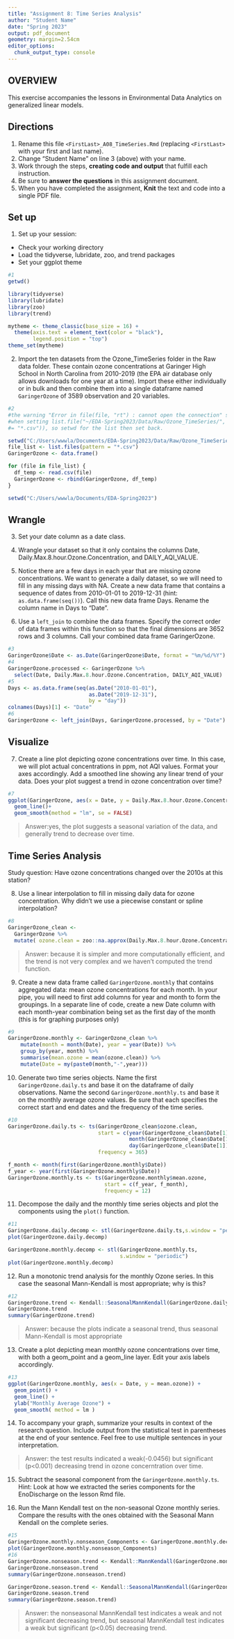 ```yaml
---
title: "Assignment 8: Time Series Analysis"
author: "Student Name"
date: "Spring 2023"
output: pdf_document
geometry: margin=2.54cm
editor_options: 
  chunk_output_type: console
---
```


## OVERVIEW

This exercise accompanies the lessons in Environmental Data Analytics on generalized linear models. 

## Directions
1. Rename this file `<FirstLast>_A08_TimeSeries.Rmd` (replacing `<FirstLast>` with your first and last name).
2. Change "Student Name" on line 3 (above) with your name.
3. Work through the steps, **creating code and output** that fulfill each instruction.
4. Be sure to **answer the questions** in this assignment document.
5. When you have completed the assignment, **Knit** the text and code into a single PDF file.

## Set up 
1. Set up your session:

* Check your working directory
* Load the tidyverse, lubridate, zoo, and trend packages
* Set your ggplot theme

```r
#1
getwd()

library(tidyverse)
library(lubridate)
library(zoo)
library(trend)

mytheme <- theme_classic(base_size = 16) +
  theme(axis.text = element_text(color = "black"), 
        legend.position = "top")
theme_set(mytheme)
```


2. Import the ten datasets from the Ozone_TimeSeries folder in the Raw data folder. These contain ozone concentrations at Garinger High School in North Carolina from 2010-2019 (the EPA air database only allows downloads for one year at a time). Import these either individually or in bulk and then combine them into a single dataframe named `GaringerOzone` of 3589 observation and 20 variables. 

```r
#2
#the warning "Error in file(file, "rt") : cannot open the connection" shows 
#when setting list.file("~/EDA-Spring2023/Data/Raw/Ozone_TimeSeries/", pattern 
#= "*.csv")), so setwd for the list then set back.

setwd("C:/Users/wwwla/Documents/EDA-Spring2023/Data/Raw/Ozone_TimeSeries/")
file_list <- list.files(pattern = "*.csv")
GaringerOzone <- data.frame()

for (file in file_list) {
  df_temp <- read.csv(file)
  GaringerOzone <- rbind(GaringerOzone, df_temp)
}

setwd("C:/Users/wwwla/Documents/EDA-Spring2023")
```

## Wrangle

3. Set your date column as a date class.

4. Wrangle your dataset so that it only contains the columns Date, Daily.Max.8.hour.Ozone.Concentration, and DAILY_AQI_VALUE. 

5. Notice there are a few days in each year that are missing ozone concentrations. We want to generate a daily dataset, so we will need to fill in any missing days with NA. Create a new data frame that contains a sequence of dates from 2010-01-01 to 2019-12-31 (hint: `as.data.frame(seq())`). Call this new data frame Days. Rename the column name in Days to "Date".

6. Use a `left_join` to combine the data frames. Specify the correct order of data frames within this function so that the final dimensions are 3652 rows and 3 columns. Call your combined data frame GaringerOzone. 

```r
#3
GaringerOzone$Date <- as.Date(GaringerOzone$Date, format = "%m/%d/%Y")
#4
GaringerOzone.processed <- GaringerOzone %>% 
  select(Date, Daily.Max.8.hour.Ozone.Concentration, DAILY_AQI_VALUE)
#5
Days <- as.data.frame(seq(as.Date("2010-01-01"), 
                          as.Date("2019-12-31"), 
                          by = "day"))
colnames(Days)[1] <- "Date"
#6
GaringerOzone <- left_join(Days, GaringerOzone.processed, by = "Date")
```

## Visualize

7. Create a line plot depicting ozone concentrations over time. In this case, we will plot actual concentrations in ppm, not AQI values. Format your axes accordingly. Add a smoothed line showing any linear trend of your data. Does your plot suggest a trend in ozone concentration over time?

```r
#7
ggplot(GaringerOzone, aes(x = Date, y = Daily.Max.8.hour.Ozone.Concentration)) +
  geom_line()+
  geom_smooth(method = "lm", se = FALSE)
```

>Answer:yes, the plot suggests a seasonal variation of the data, and generally trend to decrease over time.

## Time Series Analysis

Study question: Have ozone concentrations changed over the 2010s at this station? 

8. Use a linear interpolation to fill in missing daily data for ozone concentration. Why didn't we use a piecewise constant or spline interpolation?

```r
#8
GaringerOzone_clean <- 
  GaringerOzone %>% 
  mutate( ozone.clean = zoo::na.approx(Daily.Max.8.hour.Ozone.Concentration) )
```

> Answer: because it is simpler and more computationally efficient, and the trend is not very complex and we haven't computed the trend function.


9. Create a new data frame called `GaringerOzone.monthly` that contains aggregated data: mean ozone concentrations for each month. In your pipe, you will need to first add columns for year and month to form the groupings. In a separate line of code, create a new Date column with each month-year combination being set as the first day of the month (this is for graphing purposes only)

```r
#9
GaringerOzone.monthly <- GaringerOzone_clean %>%
    mutate(month = month(Date), year = year(Date)) %>% 
    group_by(year, month) %>%
    summarise(mean.ozone = mean(ozone.clean)) %>% 
    mutate(Date = my(paste0(month,"-",year)))
```


10. Generate two time series objects. Name the first `GaringerOzone.daily.ts` and base it on the dataframe of daily observations. Name the second `GaringerOzone.monthly.ts` and base it on the monthly average ozone values. Be sure that each specifies the correct start and end dates and the frequency of the time series.

```r
#10
GaringerOzone.daily.ts <- ts(GaringerOzone_clean$ozone.clean,
                             start = c(year(GaringerOzone_clean$Date[1]), 
                                       month(GaringerOzone_clean$Date[1]), 
                                       day(GaringerOzone_clean$Date[1])), 
                             frequency = 365)

f_month <- month(first(GaringerOzone.monthly$Date))
f_year <- year(first(GaringerOzone.monthly$Date))
GaringerOzone.monthly.ts <- ts(GaringerOzone.monthly$mean.ozone,
                               start = c(f_year, f_month),
                               frequency = 12)

```


11. Decompose the daily and the monthly time series objects and plot the components using the `plot()` function.

```r
#11
GaringerOzone.daily.decomp <- stl(GaringerOzone.daily.ts,s.window = "periodic")
plot(GaringerOzone.daily.decomp)

GaringerOzone.monthly.decomp <- stl(GaringerOzone.monthly.ts,
                                    s.window = "periodic")
plot(GaringerOzone.monthly.decomp)
```


12. Run a monotonic trend analysis for the monthly Ozone series. In this case the seasonal Mann-Kendall is most appropriate; why is this?

```r
#12
GaringerOzone.trend <- Kendall::SeasonalMannKendall(GaringerOzone.daily.ts)
GaringerOzone.trend
summary(GaringerOzone.trend)
```

> Answer: because the plots indicate a seasonal trend, thus seasonal Mann-Kendall is most appropriate

13. Create a plot depicting mean monthly ozone concentrations over time, with both a geom_point and a geom_line layer. Edit your axis labels accordingly.

```r
#13
ggplot(GaringerOzone.monthly, aes(x = Date, y = mean.ozone)) +
  geom_point() +
  geom_line() +
  ylab("Monthly Average Ozone") +
  geom_smooth( method = lm )
```

14. To accompany your graph, summarize your results in context of the research question. Include output from the statistical test in parentheses at the end of your sentence. Feel free to use multiple sentences in your interpretation.

> Answer: the test results indicated a weak(-0.0456) but significant (p<0.001) decreasing trend in ozone concerntration over time.

15. Subtract the seasonal component from the `GaringerOzone.monthly.ts`. Hint: Look at how we extracted the series components for the EnoDischarge on the lesson Rmd file.

16. Run the Mann Kendall test on the non-seasonal Ozone monthly series. Compare the results with the ones obtained with the Seasonal Mann Kendall on the complete series.

```r
#15
GaringerOzone.monthly.nonseason_Components <- GaringerOzone.monthly.decomp$time.series[,2:3]
plot(GaringerOzone.monthly.nonseason_Components)
#16
GaringerOzone.nonseason.trend <- Kendall::MannKendall(GaringerOzone.monthly.ts)
GaringerOzone.nonseason.trend
summary(GaringerOzone.nonseason.trend)

GaringerOzone.season.trend <- Kendall::SeasonalMannKendall(GaringerOzone.monthly.ts)
GaringerOzone.season.trend
summary(GaringerOzone.season.trend)
```

> Answer: the nonseasonal MannKendall test indicates a weak and not significant decreasing trend, but seasonal MannKendall test indicates a weak but significant (p<0.05) decreasing trend.
